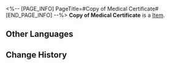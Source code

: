 <%-- [PAGE_INFO]
PageTitle=#Copy of Medical Certificate#
[END_PAGE_INFO] --%>
{{Item Infobox
|title       = Copy of Medical Certificate
|id          = 140308
|image       = Item Copy of Medical Certificate.png
|type        = 
|invCategory = Missions
|rarity      = 3
|effect      = 
|description = Healer's note previously presented by Qingque. Later on, the Alchemy Commission dispatched specialists to verify the fictional ailments.
}}
'''Copy of Medical Certificate''' is a [[Item]].

==Other Languages==
{{Other Languages
|en   = Copy of Medical Certificate
|zhs  = 病假证明备份
|zht  = 病假證明備份
|ja   = 傷病休暇の診断書の複写物
|ko   = 병가 증명서
|es   = Copia del certificado de baja por enfermedad
|fr   = Copie de certificat médical
|ru   = Копия больничного листа
|th   = สำเนาใบรับรองแพทย์
|vi   = Bản Sao Lưu Chứng Nhận Nghỉ Bệnh
|de   = Attestkopie des Heilers
|id   = Salinan Surat Sakit dari Dokter
|pt   = Cópia do Atestado Médico
}}

==Change History==
{{Change History|2.0}}